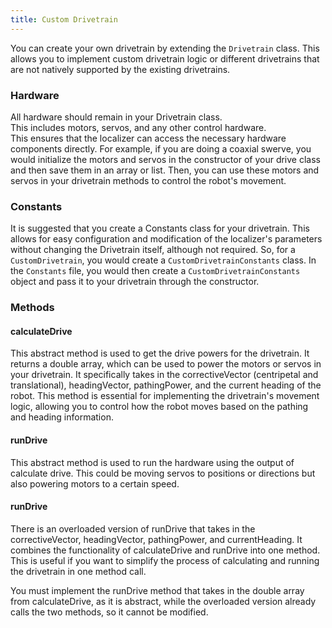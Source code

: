 ```yaml
---
title: Custom Drivetrain
---
```


You can create your own drivetrain by extending the `Drivetrain` class. 
This allows you to implement custom drivetrain logic or different drivetrains that are not natively supported by the existing drivetrains.

### Hardware
All hardware should remain in your Drivetrain class.  
This includes motors, servos, and any other control hardware.  
This ensures that the localizer can access the necessary hardware components directly.
For example, if you are doing a coaxial swerve, you would initialize the motors and servos in the constructor of your drive class and then save them in an array or list.
Then, you can use these motors and servos in your drivetrain methods to control the robot's movement.

### Constants
It is suggested that you create a Constants class for your drivetrain.
This allows for easy configuration and modification of the localizer's parameters without changing the Drivetrain itself, although not required.
So, for a `CustomDrivetrain`, you would create a `CustomDrivetrainConstants` class.
In the `Constants` file, you would then create a `CustomDrivetrainConstants` object and pass it to your drivetrain through the constructor.

### Methods

#### calculateDrive
This abstract method is used to get the drive powers for the drivetrain. 
It returns a double array, which can be used to power the motors or servos in your drivetrain.
It specifically takes in the correctiveVector (centripetal and translational), headingVector, pathingPower, and the current heading of the robot.
This method is essential for implementing the drivetrain's movement logic, allowing you to control how the robot moves based on the pathing and heading information.

#### runDrive
This abstract method is used to run the hardware using the output of calculate drive.
This could be moving servos to positions or directions but also powering motors to a certain speed.


#### runDrive
There is an overloaded version of runDrive that takes in the correctiveVector, headingVector, pathingPower, and currentHeading.
It combines the functionality of calculateDrive and runDrive into one method.
This is useful if you want to simplify the process of calculating and running the drivetrain in one method call.

<Callout title="Note" type="info">
  You must implement the runDrive method that takes in the double array from calculateDrive, as it is abstract, while the overloaded version already calls the two methods, so it cannot be modified.
</Callout>
